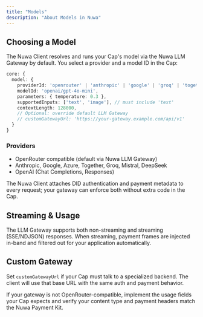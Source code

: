 ```yaml
---
title: "Models"
description: "About Models in Nuwa"
---
```

## Choosing a Model

The Nuwa Client resolves and runs your Cap's model via the Nuwa LLM Gateway by default. You select a provider and a model ID in the Cap:

```ts
core: {
  model: {
    providerId: 'openrouter' | 'anthropic' | 'google' | 'groq' | 'togetherai' | 'azure' | 'deepseek' | 'mistral' | 'openai_chat_completion' | 'openai_responses',
    modelId: 'openai/gpt-4o-mini',
    parameters: { temperature: 0.3 },
    supportedInputs: ['text', 'image'], // must include 'text'
    contextLength: 128000,
    // Optional: override default LLM Gateway
    // customGatewayUrl: 'https://your-gateway.example.com/api/v1'
  }
}
```

### Providers

- OpenRouter compatible (default via Nuwa LLM Gateway)
- Anthropic, Google, Azure, Together, Groq, Mistral, DeepSeek
- OpenAI (Chat Completions, Responses)

The Nuwa Client attaches DID authentication and payment metadata to every request; your gateway can enforce both without extra code in the Cap.

## Streaming & Usage

The LLM Gateway supports both non-streaming and streaming (SSE/NDJSON) responses. When streaming, payment frames are injected in-band and filtered out for your application automatically.

## Custom Gateway

Set `customGatewayUrl` if your Cap must talk to a specialized backend. The client will use that base URL with the same auth and payment behavior.

<Note>
  If your gateway is not OpenRouter-compatible, implement the usage fields your Cap expects and verify your content type and payment headers match the Nuwa Payment Kit.
</Note>
